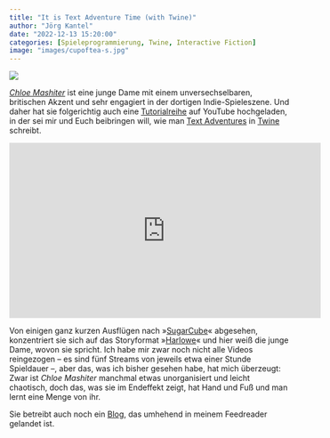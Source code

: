 ```yaml
---
title: "It is Text Adventure Time (with Twine)"
author: "Jörg Kantel"
date: "2022-12-13 15:20:00"
categories: [Spieleprogrammierung, Twine, Interactive Fiction]
image: "images/cupoftea-s.jpg"
---
```


[![](images/cupoftea.jpg)](https://www.youtube.com/watch?v=jlDqQVBO998)

*[Chloe Mashiter](https://chloemashitermakesthings.wordpress.com/)* ist eine junge Dame mit einem unversechselbaren, britischen Akzent und sehr engagiert in der dortigen Indie-Spieleszene. Und daher hat sie folgerichtig auch eine [Tutorialreihe](https://www.youtube.com/playlist?list=PLwMDVldPts-pFhfLlVVa9DrmifVKwfljT) auf YouTube hochgeladen, in der sei mir und Euch beibringen will, wie man [Text Adventures](https://de.wikipedia.org/wiki/Adventure#Textadventures) in [Twine](http://cognitiones.kantel-chaos-team.de/multimedia/spieleprogrammierung/twine2.html) schreibt.

<iframe width="560" height="315" src="https://www.youtube.com/embed/5CbFvCmEsl4" title="YouTube video player" frameborder="0" allow="accelerometer; autoplay; clipboard-write; encrypted-media; gyroscope; picture-in-picture" allowfullscreen></iframe>

Von einigen ganz kurzen Ausflügen nach »[SugarCube](https://www.motoslave.net/sugarcube/2/)« abgesehen, konzentriert sie sich auf das Storyformat »[Harlowe](https://twine2.neocities.org/)« und hier weiß die junge Dame, wovon sie spricht. Ich habe mir zwar noch nicht alle Videos reingezogen -- es sind fünf Streams von jeweils etwa einer Stunde Spieldauer --, aber das, was ich bisher gesehen habe, hat mich überzeugt: Zwar ist *Chloe Mashiter* manchmal etwas unorganisiert und leicht chaotisch, doch das, was sie im Endeffekt zeigt, hat Hand und Fuß und man lernt eine Menge von ihr. 

Sie betreibt auch noch ein [Blog](https://rollflipdraw.co.uk/), das umhehend in meinem Feedreader gelandet ist.

